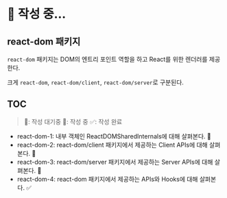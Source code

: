 
# 📝 작성 중...

## react-dom 패키지

`react-dom` 패키지는 DOM의 엔트리 포인트 역할을 하고 React를 위한 렌더러를 제공한다.

크게 `react-dom`, `react-dom/client`, `react-dom/server`로 구분된다.

## TOC

> 👀: 작성 대기중
> 📝: 작성 중
> ✅: 작성 완료

- react-dom-1: 내부 객체인 ReactDOMSharedInternals에 대해 살펴본다. 📝
- react-dom-2: react-dom/client 패키지에서 제공하는 Client APIs에 대해 살펴본다. 📝
- react-dom-3: react-dom/server 패키지에서 제공하는 Server APIs에 대해 살펴본다. 👀
- react-dom-4: react-dom 패키지에서 제공하는 APIs와 Hooks에 대해 살펴본다. ✅
